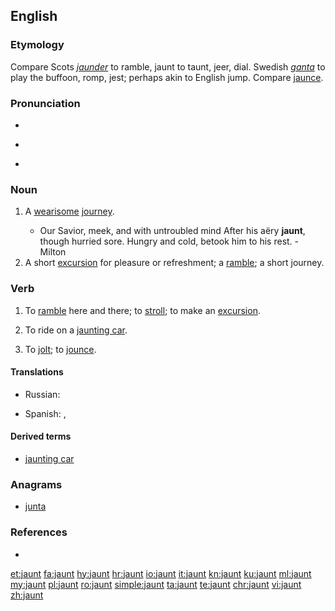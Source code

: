 ==English==

===Etymology===
Compare Scots ''[[jaunder]]'' to ramble, jaunt to taunt, jeer, dial. Swedish ''[[ganta]]'' to play the buffoon, romp, jest; perhaps akin to English jump. Compare [[jaunce]].

===Pronunciation===
* {{IPA|/ˈdʒɔːnt/}}
* {{a|some accents}} {{IPA|/ˈdʒɑːnt/}}
* {{rhymes|ɔːnt|ɑːnt}}

===Noun===
{{en-noun}}

# {{context|archaic|lang=en}} A [[wearisome]] [[journey]].
#* Our Savior, meek, and with untroubled mind After his aëry '''jaunt''', though hurried sore. Hungry and cold, betook him to his rest. - Milton
# A short [[excursion]] for pleasure or refreshment; a [[ramble]]; a short journey.

===Verb===
{{en-verb}}

# {{context|intransitive|lang=en}} To [[ramble]] here and there; to [[stroll]]; to make an [[excursion]].
# {{context|intransitive|lang=en}} To ride on a [[jaunting car]].
# {{context|transitive|obsolete|lang=en}} To [[jolt]]; to [[jounce]].
#: {{rfquotek|Bale}}

====Translations====
{{trans-top|to ramble here and there; to stroll; to make an excursion}}
* Russian: {{t+|ru|кататься|tr=katát'sja}}
{{trans-mid}}
* Spanish: {{t+|es|paseo|m}}, {{t|es|excursión|f}}
{{trans-bottom}}

====Derived terms====
* [[jaunting car]]

===Anagrams===
* [[junta#English|junta]]

===References===
* {{projectlink|1911|Jaunting-Car}}

[[et:jaunt]]
[[fa:jaunt]]
[[hy:jaunt]]
[[hr:jaunt]]
[[io:jaunt]]
[[it:jaunt]]
[[kn:jaunt]]
[[ku:jaunt]]
[[ml:jaunt]]
[[my:jaunt]]
[[pl:jaunt]]
[[ro:jaunt]]
[[simple:jaunt]]
[[ta:jaunt]]
[[te:jaunt]]
[[chr:jaunt]]
[[vi:jaunt]]
[[zh:jaunt]]